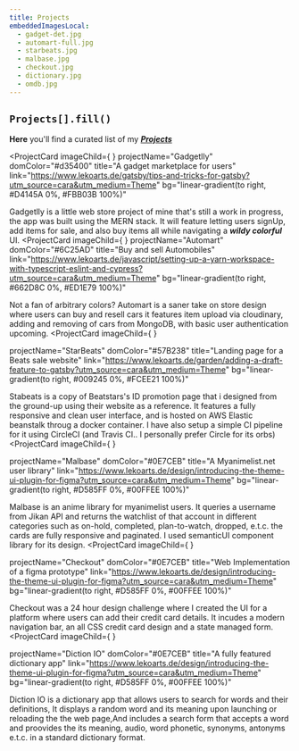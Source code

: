 ```yaml
---
title: Projects
embeddedImagesLocal:
  - gadget-det.jpg
  - automart-full.jpg
  - starbeats.jpg
  - malbase.jpg
  - checkout.jpg
  - dictionary.jpg
  - omdb.jpg
---
```


## `Projects[].fill()`


**Here** you'll find a curated list of my **_[Projects](https://www.github.com/retr0ville)_**

<ProjectCard
  imageChild={
    <GatsbyImage
      imgClassName="project-card-image"
      image={getImage(props.projectImages[0])}
      alt="gadget-store"
      width={550}
      height={260}
    />
  }
  projectName="Gadgetlly"
  domColor="#d35400"
  title="A gadget marketplace for users"
  link="https://www.lekoarts.de/gatsby/tips-and-tricks-for-gatsby?utm_source=cara&utm_medium=Theme"
  bg="linear-gradient(to right, #D4145A 0%, #FBB03B 100%)"
>
 Gadgetlly is a little web store project of mine that's still a work in progress, the app was built using the MERN stack. It will feature letting users signUp, add items for sale, and also buy items all while navigating a ***wildy colorful*** UI. 
</ProjectCard>
<ProjectCard
  imageChild={
    <GatsbyImage
      imgClassName="project-card-image"
      image={getImage(props.projectImages[1])}
      alt="automart"
      width={550}
      height={260}
    />
  }
  projectName="Automart"
  domColor="#6C25AD"
  title="Buy and sell Automobiles"
  link="https://www.lekoarts.de/javascript/setting-up-a-yarn-workspace-with-typescript-eslint-and-cypress?utm_source=cara&utm_medium=Theme"
  bg="linear-gradient(to right, #662D8C 0%, #ED1E79 100%)"
>
  Not a fan of arbitrary colors? Automart is a saner take on store design where users can buy and resell cars it features item upload via cloudinary, adding and removing of cars from MongoDB, with basic user authentication upcoming. 
</ProjectCard>
<ProjectCard
  imageChild={
    <GatsbyImage
      imgClassName="project-card-image"
      image={getImage(props.projectImages[2])}
      alt="starbeats"
      width={550}
      height={260}
    />
  }
  
  projectName="StarBeats"
  domColor="#57B238"
  title="Landing page for a Beats sale website"
  link="https://www.lekoarts.de/garden/adding-a-draft-feature-to-gatsby?utm_source=cara&utm_medium=Theme"
  bg="linear-gradient(to right, #009245 0%, #FCEE21 100%)"
>
  Stabeats is a copy of Beatstars's ID promotion page that i designed from the ground-up using their website as a reference. It features a fully responsive and clean user interface, and is hosted on AWS Elastic beanstalk throug a docker container. I have also setup a simple CI pipeline for it using CircleCI (and Travis CI.. I personally prefer Circle for its orbs)
</ProjectCard>
<ProjectCard
  imageChild={
    <GatsbyImage
      imgClassName="project-card-image"
      image={getImage(props.projectImages[3])}
      alt="Malbase"
      width={550}
      height={260}
    />
  }
  
  projectName="Malbase"
  domColor="#0E7CEB"
  title="A Myanimelist.net user library"
  link="https://www.lekoarts.de/design/introducing-the-theme-ui-plugin-for-figma?utm_source=cara&utm_medium=Theme"
  bg="linear-gradient(to right, #D585FF 0%, #00FFEE 100%)"
>
  Malbase is an anime library for myanimelist users. It queries a username from Jikan API and returns the watchlist of that account in different categories such as on-hold, completed, plan-to-watch, dropped, e.t.c. the cards are fully responsive and paginated. I used semanticUI component library for its design.
</ProjectCard>
<ProjectCard
  imageChild={
    <GatsbyImage
      imgClassName="project-card-image"
      image={getImage(props.projectImages[3])}
      alt="checkout"
      width={550}
      height={260}
    />
  }
  
  projectName="Checkout"
  domColor="#0E7CEB"
  title="Web Implementation of a figma prototype"
  link="https://www.lekoarts.de/design/introducing-the-theme-ui-plugin-for-figma?utm_source=cara&utm_medium=Theme"
  bg="linear-gradient(to right, #D585FF 0%, #00FFEE 100%)"
>
  Checkout was a 24 hour design challenge where I created the UI for a platform where users can add their credit card details. It incudes a modern navigation bar, an all CSS credit card design and a state managed form.
</ProjectCard>
<ProjectCard
  imageChild={
    <GatsbyImage
      imgClassName="project-card-image"
      image={getImage(props.projectImages[4])}
      alt="dictionary"
      width={550}
      height={260}
    />
  }
  
  projectName="Diction IO"
  domColor="#0E7CEB"
  title="A fully featured dictionary app"
  link="https://www.lekoarts.de/design/introducing-the-theme-ui-plugin-for-figma?utm_source=cara&utm_medium=Theme"
  bg="linear-gradient(to right, #D585FF 0%, #00FFEE 100%)"
>
  Diction IO is a dictionary app that allows users to search for words and their definitions, It displays a random word and its meaning upon launching or reloading the the web page,And includes a search form that accepts a word and proovides the its meaning, audio, word phonetic, synonyms, antonyms e.t.c. in a standard dictionary format.
</ProjectCard>
